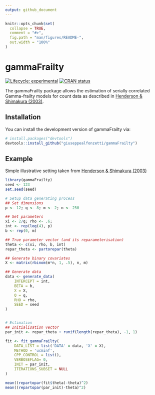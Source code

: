```yaml
---
output: github_document
---
```


<!-- README.md is generated from README.Rmd. Please edit that file -->

```r
knitr::opts_chunk$set(
  collapse = TRUE,
  comment = "#>",
  fig.path = "man/figures/README-",
  out.width = "100%"
)
```

# gammaFrailty

<!-- badges: start -->
[![Lifecycle: experimental](https://img.shields.io/badge/lifecycle-experimental-orange.svg)](https://lifecycle.r-lib.org/articles/stages.html#experimental)
[![CRAN status](https://www.r-pkg.org/badges/version/gammaFrailty)](https://CRAN.R-project.org/package=gammaFrailty)
<!-- badges: end -->

The gammaFrailty package allows the estimation of serially correlated Gamma-frailty models for count data as described in [Henderson & Shimakura (2003)](https://academic.oup.com/biomet/article/90/2/355/241234). 

## Installation

You can install the development version of gammaFrailty via:

``` r
# install.packages("devtools")
devtools::install_github("giuseppealfonzetti/gammaFrailty")
```

## Example

Simple illustrative setting taken from [Henderson & Shimakura (2003)](https://academic.oup.com/biomet/article/90/2/355/241234)

```r
library(gammaFrailty)
seed <- 123
set.seed(seed)

# Setup data generating process
## Set dimensions
p <- 12; q <- 8; m <- 2; n <- 250

## Set parameters
xi <- 2/q; rho <- .6;
int <- rep(log(4), p)
b <- rep(0, m) 

## True parameter vector (and its reparameterisation)
theta <- c(xi, rho, b, int)
repar_theta <- partorepar(theta)

## Generate binary covariates
X <- matrix(rbinom(m*n, 1, .5), n, m)

## Generate data
data <- generate_data(
    INTERCEPT = int,
    BETA = b,
    X = X,
    Q = q,
    RHO = rho,
    SEED = seed
)


# Estimation
## Initialisation vector
par_init <- repar_theta + runif(length(repar_theta), -1, 1)

fit <- fit_gammaFrailty(
    DATA_LIST = list('DATA' = data, 'X' = X),
    METHOD = 'ucminf',
    CPP_CONTROL = list(),
    VERBOSEFLAG= 0,
    INIT = par_init,
    ITERATIONS_SUBSET = NULL
)

mean((repartopar(fit$theta)-theta)^2)
mean((repartopar(par_init)-theta)^2)
```

